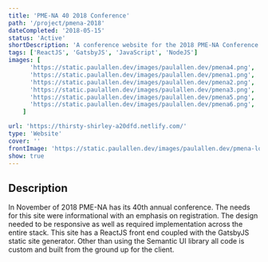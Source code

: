 ```yaml
---
title: 'PME-NA 40 2018 Conference'
path: '/project/pmena-2018'
dateCompleted: '2018-05-15'
status: 'Active'
shortDescription: 'A conference website for the 2018 PME-NA Conference'
tags: ['ReactJS', 'GatsbyJS', 'JavaScript', 'NodeJS']
images: [
      'https://static.paulallen.dev/images/paulallen.dev/pmena4.png',
      'https://static.paulallen.dev/images/paulallen.dev/pmena1.png',
      'https://static.paulallen.dev/images/paulallen.dev/pmena2.png',
      'https://static.paulallen.dev/images/paulallen.dev/pmena3.png',
      'https://static.paulallen.dev/images/paulallen.dev/pmena5.png',
      'https://static.paulallen.dev/images/paulallen.dev/pmena6.png',
    ]

url: 'https://thirsty-shirley-a20dfd.netlify.com/'
type: 'Website'
cover: ''
frontImage: 'https://static.paulallen.dev/images/paulallen.dev/pmena-logo3.png'
show: true
---
```


## Description

In November of 2018 PME-NA has its 40th annual conference. The needs for this site were informational with an emphasis on registration. The design needed to be responsive as well as required implementation across the entire stack. This site has a ReactJS front end coupled with the GatsbyJS static site generator. Other than using the Semantic UI library all code is custom and built from the ground up for the client.
